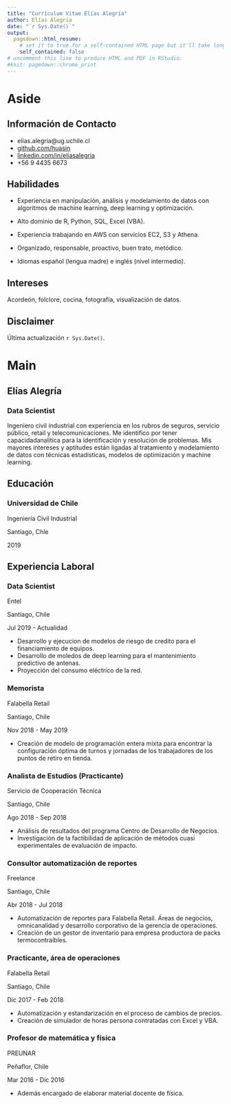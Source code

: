 ```yaml
---
title: "Currículum Vitae Elías Alegría"
author: Elías Alegría
date: "`r Sys.Date()`"
output:
  pagedown::html_resume:
    # set it to true for a self-contained HTML page but it'll take longer to render
    self_contained: false
# uncomment this line to produce HTML and PDF in RStudio:
#knit: pagedown::chrome_print
---
```


Aside
================================================================================


<!-- ![Lijia Yu](https://avatars1.githubusercontent.com/u/895125?s=400&v=4){width=80%} -->


Información de Contacto {#contact}
--------------------------------------------------------------------------------

- <i class="fa fa-envelope"></i> elias.alegria@ug.uchile.cl
- <i class="fa fa-github"></i> [github.com/huasin](https://github.com/huasin)
- <i class="fa fa-linkedin"></i> [linkedin.com/in/eliasalegria](https://linkedin.com/in/eliasalegria)
- <i class="fa fa-phone"></i> +56 9 4435 6673
<!-- - For more information, please contact me via email. -->


Habilidades {#skills}
--------------------------------------------------------------------------------

- Experiencia en manipulación, análisis y modelamiento de datos con algoritmos de machine learning, deep learning y optimización.

- Alto dominio de R, Python, SQL, Excel (VBA).

- Experiencia trabajando en AWS con servicios EC2, S3 y Athena.

- Organizado, responsable, proactivo, buen trato, metódico.

- Idiomas español (lengua madre) e inglés (nivel intermedio).


Intereses
--------------------------------------------------------------------------------

Acordeón, folclore, cocina, fotografía, visualización de datos.


Disclaimer {#disclaimer}
--------------------------------------------------------------------------------

<!-- CV realizado con el paquete de R [**pagedown**](https://github.com/rstudio/pagedown). -->

Última actualización `r Sys.Date()`.



Main
================================================================================

Elías Alegría {#title}
--------------------------------------------------------------------------------

### Data Scientist

Ingeniero civil industrial con experiencia en los rubros de seguros, servicio público, retail y telecomunicaciones. Me identifico por tener capacidadanalítica para la identificación y resolución de problemas. Mis mayores intereses y aptitudes están ligadas al tratamiento y modelamiento de datos con técnicas estadísticas, modelos de optimización y machine learning.


Educación {data-icon=graduation-cap data-concise=true}
--------------------------------------------------------------------------------

### Universidad de Chile

Ingeniería Civil Industrial

Santiago, Chle

2019

<!-- Distinción máxima -->


Experiencia Laboral {data-icon=suitcase}
--------------------------------------------------------------------------------

### Data Scientist

Entel

Santiago, Chile

Jul 2019 - Actualidad

- Desarrollo y ejecucion de modelos de riesgo de credito para el financiamiento de equipos. 
- Desarrollo de moledos de deep learning para el mantenimiento predictivo de antenas.
- Proyección del consumo eléctrico de la red.

### Memorista

Falabella Retail

Santiago, Chile

Nov 2018 - May 2019

- Creación de modelo de programación entera mixta para encontrar la configuración óptima de turnos y jornadas de los trabajadores de los puntos de retiro en tienda.

### Analista de Estudios (Practicante)

Servicio de Cooperación Técnica

Santiago, Chile

Ago 2018 - Sep 2018

- Análisis de resultados del programa Centro de Desarrollo de Negocios.
- Investigación de la factibilidad de aplicación de métodos cuasi experimentales de evaluación de impacto.

### Consultor automatización de reportes

Freelance

Santiago, Chile

Abr 2018 - Jul 2018

- Automatización de reportes para Falabella Retail. Áreas de negocios, omnicanalidad y desarrollo corporativo de la gerencia de operaciones.
- Creación de un gestor de inventario para empresa productora de packs termocontraíbles.

### Practicante, área de operaciones

Falabella Retail

Santiago, Chile

Dic 2017 - Feb 2018

- Automatización y estandarización en el proceso de cambios de precios.
- Creación de simulador de horas persona contratadas con Excel y VBA.

### Profesor de matemática y física

PREUNAR

Peñaflor, Chile

Mar 2016 - Dic 2016

- Además encargado de elaborar material docente de física.

